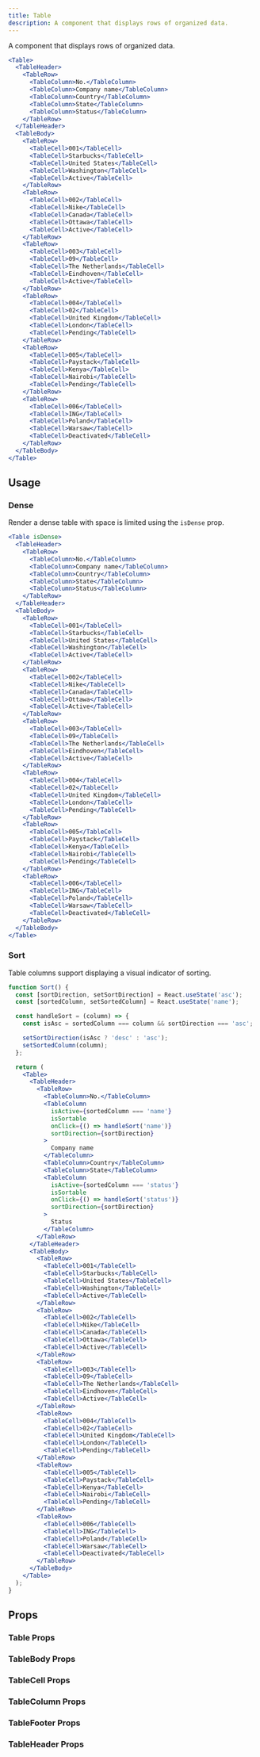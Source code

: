 ```yaml
---
title: Table
description: A component that displays rows of organized data.
---
```


A component that displays rows of organized data.

```jsx live
<Table>
  <TableHeader>
    <TableRow>
      <TableColumn>No.</TableColumn>
      <TableColumn>Company name</TableColumn>
      <TableColumn>Country</TableColumn>
      <TableColumn>State</TableColumn>
      <TableColumn>Status</TableColumn>
    </TableRow>
  </TableHeader>
  <TableBody>
    <TableRow>
      <TableCell>001</TableCell>
      <TableCell>Starbucks</TableCell>
      <TableCell>United States</TableCell>
      <TableCell>Washington</TableCell>
      <TableCell>Active</TableCell>
    </TableRow>
    <TableRow>
      <TableCell>002</TableCell>
      <TableCell>Nike</TableCell>
      <TableCell>Canada</TableCell>
      <TableCell>Ottawa</TableCell>
      <TableCell>Active</TableCell>
    </TableRow>
    <TableRow>
      <TableCell>003</TableCell>
      <TableCell>09</TableCell>
      <TableCell>The Netherlands</TableCell>
      <TableCell>Eindhoven</TableCell>
      <TableCell>Active</TableCell>
    </TableRow>
    <TableRow>
      <TableCell>004</TableCell>
      <TableCell>02</TableCell>
      <TableCell>United Kingdom</TableCell>
      <TableCell>London</TableCell>
      <TableCell>Pending</TableCell>
    </TableRow>
    <TableRow>
      <TableCell>005</TableCell>
      <TableCell>Paystack</TableCell>
      <TableCell>Kenya</TableCell>
      <TableCell>Nairobi</TableCell>
      <TableCell>Pending</TableCell>
    </TableRow>
    <TableRow>
      <TableCell>006</TableCell>
      <TableCell>ING</TableCell>
      <TableCell>Poland</TableCell>
      <TableCell>Warsaw</TableCell>
      <TableCell>Deactivated</TableCell>
    </TableRow>
  </TableBody>
</Table>
```

## Usage

### Dense

Render a dense table with space is limited using the `isDense` prop.

```jsx live
<Table isDense>
  <TableHeader>
    <TableRow>
      <TableColumn>No.</TableColumn>
      <TableColumn>Company name</TableColumn>
      <TableColumn>Country</TableColumn>
      <TableColumn>State</TableColumn>
      <TableColumn>Status</TableColumn>
    </TableRow>
  </TableHeader>
  <TableBody>
    <TableRow>
      <TableCell>001</TableCell>
      <TableCell>Starbucks</TableCell>
      <TableCell>United States</TableCell>
      <TableCell>Washington</TableCell>
      <TableCell>Active</TableCell>
    </TableRow>
    <TableRow>
      <TableCell>002</TableCell>
      <TableCell>Nike</TableCell>
      <TableCell>Canada</TableCell>
      <TableCell>Ottawa</TableCell>
      <TableCell>Active</TableCell>
    </TableRow>
    <TableRow>
      <TableCell>003</TableCell>
      <TableCell>09</TableCell>
      <TableCell>The Netherlands</TableCell>
      <TableCell>Eindhoven</TableCell>
      <TableCell>Active</TableCell>
    </TableRow>
    <TableRow>
      <TableCell>004</TableCell>
      <TableCell>02</TableCell>
      <TableCell>United Kingdom</TableCell>
      <TableCell>London</TableCell>
      <TableCell>Pending</TableCell>
    </TableRow>
    <TableRow>
      <TableCell>005</TableCell>
      <TableCell>Paystack</TableCell>
      <TableCell>Kenya</TableCell>
      <TableCell>Nairobi</TableCell>
      <TableCell>Pending</TableCell>
    </TableRow>
    <TableRow>
      <TableCell>006</TableCell>
      <TableCell>ING</TableCell>
      <TableCell>Poland</TableCell>
      <TableCell>Warsaw</TableCell>
      <TableCell>Deactivated</TableCell>
    </TableRow>
  </TableBody>
</Table>
```

### Sort

Table columns support displaying a visual indicator of sorting.

```jsx live
function Sort() {
  const [sortDirection, setSortDirection] = React.useState('asc');
  const [sortedColumn, setSortedColumn] = React.useState('name');

  const handleSort = (column) => {
    const isAsc = sortedColumn === column && sortDirection === 'asc';

    setSortDirection(isAsc ? 'desc' : 'asc');
    setSortedColumn(column);
  };

  return (
    <Table>
      <TableHeader>
        <TableRow>
          <TableColumn>No.</TableColumn>
          <TableColumn
            isActive={sortedColumn === 'name'}
            isSortable
            onClick={() => handleSort('name')}
            sortDirection={sortDirection}
          >
            Company name
          </TableColumn>
          <TableColumn>Country</TableColumn>
          <TableColumn>State</TableColumn>
          <TableColumn
            isActive={sortedColumn === 'status'}
            isSortable
            onClick={() => handleSort('status')}
            sortDirection={sortDirection}
          >
            Status
          </TableColumn>
        </TableRow>
      </TableHeader>
      <TableBody>
        <TableRow>
          <TableCell>001</TableCell>
          <TableCell>Starbucks</TableCell>
          <TableCell>United States</TableCell>
          <TableCell>Washington</TableCell>
          <TableCell>Active</TableCell>
        </TableRow>
        <TableRow>
          <TableCell>002</TableCell>
          <TableCell>Nike</TableCell>
          <TableCell>Canada</TableCell>
          <TableCell>Ottawa</TableCell>
          <TableCell>Active</TableCell>
        </TableRow>
        <TableRow>
          <TableCell>003</TableCell>
          <TableCell>09</TableCell>
          <TableCell>The Netherlands</TableCell>
          <TableCell>Eindhoven</TableCell>
          <TableCell>Active</TableCell>
        </TableRow>
        <TableRow>
          <TableCell>004</TableCell>
          <TableCell>02</TableCell>
          <TableCell>United Kingdom</TableCell>
          <TableCell>London</TableCell>
          <TableCell>Pending</TableCell>
        </TableRow>
        <TableRow>
          <TableCell>005</TableCell>
          <TableCell>Paystack</TableCell>
          <TableCell>Kenya</TableCell>
          <TableCell>Nairobi</TableCell>
          <TableCell>Pending</TableCell>
        </TableRow>
        <TableRow>
          <TableCell>006</TableCell>
          <TableCell>ING</TableCell>
          <TableCell>Poland</TableCell>
          <TableCell>Warsaw</TableCell>
          <TableCell>Deactivated</TableCell>
        </TableRow>
      </TableBody>
    </Table>
  );
}
```

## Props

### Table Props

<PropsTable component="Table" />

### TableBody Props

<PropsTable component="TableBody" />

### TableCell Props

<PropsTable component="TableCell" />

### TableColumn Props

<PropsTable component="TableColumn" />

### TableFooter Props

<PropsTable component="TableFooter" />

### TableHeader Props

<PropsTable component="TableHeader" />
